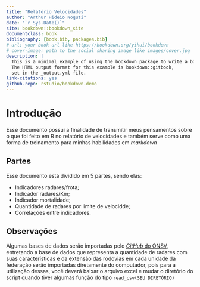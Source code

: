 ```yaml
--- 
title: "Relatório Velocidades"
author: "Arthur Hideio Noguti"
date: "`r Sys.Date()`"
site: bookdown::bookdown_site
documentclass: book
bibliography: [book.bib, packages.bib]
# url: your book url like https://bookdown.org/yihui/bookdown
# cover-image: path to the social sharing image like images/cover.jpg
description: |
  This is a minimal example of using the bookdown package to write a book.
  The HTML output format for this example is bookdown::gitbook,
  set in the _output.yml file.
link-citations: yes
github-repo: rstudio/bookdown-demo
---
```


# Introdução {#intro}
<div align = "justify">
Esse documento possui a finalidade de transmitir meus pensamentos sobre o que foi feito em R no relatório de velocidades e também serve como uma forma de treinamento para minhas habilidades em *markdown*
</div>
## Partes  
Esse documento está dividido em 5 partes, sendo elas:  

  * Indicadores radares/frota;  
  * Indicador radares/Km;  
  * Indicador mortalidade;  
  * Quantidade de radares por limite de velocidde;  
  * Correlações entre indicadores.  
  
## Observações  
Algumas bases de dados serão importadas pelo [*GitHub* do ONSV](https://github.com/ONSV), entretando a base de dados que representa a quantidade de radares com suas características e da extensão das rodovias em cada unidade da federação serão importadas diretamente do computador, pois para a utilização dessas, você deverá baixar o arquivo excel e mudar o diretório do script quando tiver algumas função do tipo `read_csv(SEU DIRETÓRIO)`
